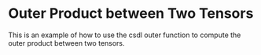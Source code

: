Outer Product between Two Tensors
==================================

This is an example of how to use the csdl outer function to compute
the outer product between two tensors.


<WorkedExample />
